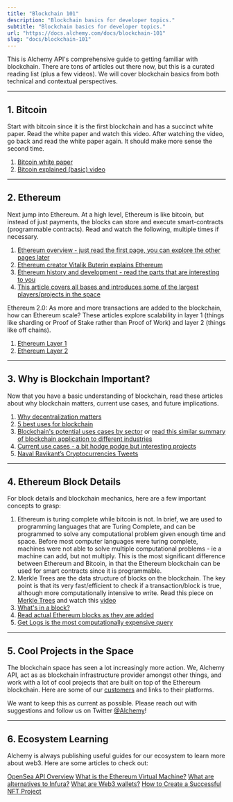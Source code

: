 ```yaml
---
title: "Blockchain 101"
description: "Blockchain basics for developer topics."
subtitle: "Blockchain basics for developer topics."
url: "https://docs.alchemy.com/docs/blockchain-101"
slug: "docs/blockchain-101"
---
```


This is Alchemy API's comprehensive guide to getting familiar with blockchain. There are tons of articles out there now, but this is a curated reading list (plus a few videos). We will cover blockchain basics from both technical and contextual perspectives.

***

## 1. Bitcoin

Start with bitcoin since it is the first blockchain and has a succinct white paper. Read the white paper and watch this video. After watching the video, go back and read the white paper again. It should make more sense the second time.

1. [Bitcoin white paper](https://bitcoin.org/bitcoin.pdf)
2. [Bitcoin explained (basic) video](https://www.youtube.com/watch?v=bBC-nXj3Ng4)

***

## 2. Ethereum

Next jump into Ethereum. At a high level, Ethereum is like bitcoin, but instead of just payments, the blocks can store and execute smart-contracts (programmable contracts). Read and watch the following, multiple times if necessary.

1. [Ethereum overview - just read the first page, you can explore the other pages later](http://ethdocs.org/en/latest/introduction/what-is-ethereum.html)
2. [Ethereum creator Vitalik Buterin explains Ethereum](https://www.youtube.com/watch?v=66SaEDzlmP4l)
3. [Ethereum history and development - read the parts that are interesting to you](https://blockgeeks.com/guides/ethereum/)
4. [This article covers all bases and introduces some of the largest players/projects in the space](https://medium.com/@mattcondon/getting-up-to-speed-on-ethereum-63ed28821bbe)

Ethereum 2.0: As more and more transactions are added to the blockchain, how can Ethereum scale? These articles explore scalability in layer 1 (things like sharding or Proof of Stake rather than Proof of Work) and layer 2 (things like off chains).

1. [Ethereum Layer 1](https://docs.ethhub.io/ethereum-roadmap/ethereum-2.0/eth-2.0-phases/)
2. [Ethereum Layer 2](https://medium.com/l4-media/making-sense-of-ethereums-layer-2-scaling-solutions-state-channels-plasma-and-truebit-22cb40dcc2f4)

***

## 3. Why is Blockchain Important?

Now that you have a basic understanding of blockchain, read these articles about why blockchain matters, current use cases, and future implications.

1. [Why decentralization matters](https://medium.com/s/story/why-decentralization-matters-5e3f79f7638e)
2. [5 best uses for blockchain](https://medium.com/bitfwd/top-5-most-compelling-use-cases-for-blockchain-technology-d198e500e3d3)
3. [Blockchain's potential uses cases by sector](https://www.cbinsights.com/research/industries-disrupted-blockchain/) or [read this similar summary of blockchain application to different industries](https://lisk.io/academy/blockchain-basics/use-cases)
4. [Current use cases - a bit hodge podge but interesting projects](https://hackernoon.com/20-blockchain-use-cases-for-2018-you-should-know-f7d2919c191d)
5. [Naval Ravikant’s Cryptocurrencies Tweets](https://medium.com/the-naked-founder/naval-ravikants-36-tweets-on-cryptocurrencies-f9b2b64106c1)

***

## 4. Ethereum Block Details

For block details and blockchain mechanics, here are a few important concepts to grasp:

1. Ethereum is turing complete while bitcoin is not. In brief, we are used to programming languages that are Turing Complete, and can be programmed to solve any computational problem given enough time and space. Before most computer languages were turing complete, machines were not able to solve multiple computational problems - ie a machine can add, but not multiply. This is the most significant difference between Ethereum and Bitcoin, in that the Ethereum blockchain can be used for smart contracts since it is programmable.
2. Merkle Trees are the data structure of blocks on the blockchain. The key point is that its very fast/efficient to check if a transaction/block is true, although more computationally intensive to write. Read this piece on [Merkle Trees](https://hackernoon.com/merkle-tree-introduction-4c44250e2da7) and watch this [video](https://www.youtube.com/watch?v=WF5dNyFOqEc)
3. [What's in a block?](https://pegasys.tech/ethereum-explained-merkle-trees-world-state-transactions-and-more/)
4. [Read actual Ethereum blocks as they are added](https://etherscan.io)
5. [Get Logs is the most computationally expensive query](https://codeburst.io/deep-dive-into-ethereum-logs-a8d2047c7371)

***

## 5. Cool Projects in the Space

The blockchain space has seen a lot increasingly more action. We, Alchemy API, act as as blockchain infrastructure provider amongst other things, and work with a lot of cool projects that are built on top of the Ethereum blockchain. Here are some of our [customers](https://alchemyapi.io/customers) and links to their platforms.

We want to keep this as current as possible. Please reach out with suggestions and follow us on Twitter [@Alchemy](https://twitter.com/Alchemy)!

***

## 6. Ecosystem Learning

Alchemy is always publishing useful guides for our ecosystem to learn more about web3. Here are some articles to check out:

[OpenSea API Overview](https://www.alchemy.com/opensea-api-overview) [What is the Ethereum Virtual Machine?](https://www.alchemy.com/overviews/what-is-the-ethereum-virtual-machine-evm) [What are alternatives to Infura?](https://www.alchemy.com/infura-alternative) [What are Web3 wallets?](https://www.alchemy.com/web3-wallets-overview) [How to Create a Successful NFT Project](https://www.alchemy.com/overviews/how-to-create-a-successful-nft-project)
